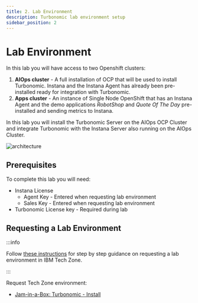 ```yaml
---
title: 2. Lab Environment
description: Turbonomic lab environment setup
sidebar_position: 2
---
```


# Lab Environment

In this lab you will have access to two Openshift clusters:

1. **AIOps cluster** - A full installation of OCP that will be used to install
   Turbonomic. Instana and the Instana Agent has already been pre-installed
   ready for integration with Turbonomic.
2. **Apps cluster** - An instance of Single Node OpenShift that has an Instana
   Agent and the demo applications _RobotShop_ and _Quote Of The Day_
   pre-installed and sending metrics to Instana.

In this lab you will install the Turbonomic Server on the AIOps OCP Cluster and
integrate Turbonomic with the Instana Server also running on the AIOps Cluster.

![architecture](images/architecture-instana-turbo.png)

## Prerequisites

To complete this lab you will need:

- Instana License
  - Agent Key - Entered when requesting lab environment
  - Sales Key - Entered when requesting lab environment
- Turbonomic License key - Required during lab

## Requesting a Lab Environment

:::info

Follow
[these instructions](/waiops-tech-jam/labs/jam-in-a-box/#requesting-a-lab-environment)
for step by step guidance on requesting a lab environment in IBM Tech Zone.

:::

Request Tech Zone environment:

- [Jam-in-a-Box: Turbonomic - Install](https://techzone.ibm.com/my/reservations/create/64461a3fe7d57c0017bd85ce)
